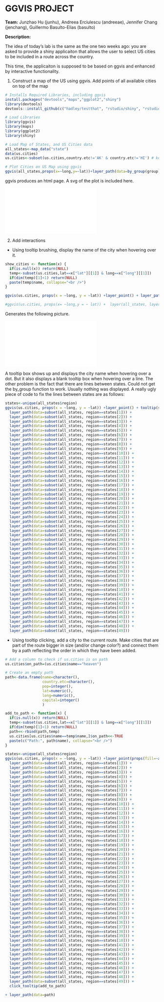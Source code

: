 GGVIS PROJECT
========================================================
**Team:** Junzhao Hu (junhu), Andreea Erciulescu (andreeae), Jennifer Chang (jenchang), Guillermo Basulto-Elias (basulto)

**Description:**

The idea of today's lab is the same as the one two weeks ago: you are asked to provide a shiny applicaiton that allows the user to select US cities to be included in a route across the country.

This time, the applicaiton is supposed to be based on ggvis and enhanced by interactive functionality.

(1) Construct a map of the US using ggvis. Add points of all available cities on top of the map

```r
# Installs Required Libraries, including ggvis
install.packages("devtools","maps","ggplot2","shiny")
library(devtools)
devtools::install_github(c("hadley/testthat", "rstudio/shiny", "rstudio/ggvis"))

# Load Libraries
library(ggvis)
library(maps)
library(ggplot2)
library(shiny)

# Load Map of States, and US Cities data
all_states<-map_data("state")
data(us.cities)
us.cities<-subset(us.cities,country.etc!='AK' & country.etc!='HI') # keep only the contiguous US territory

# Plot Cities on US Map using ggvis
ggvis(all_states,props(x=~long,y=~lat))+layer_path(data=by_group(group))+layer_point(data=us.cities)
```
ggvis produces an html page. A svg of the plot is included here.

<embed type="image/svg+xml" src="img/cities.svg" />

(2) Add interactions
* Using tooltip brushing, display the name of the city when hovering over it. 
```r
show_cities <- function(x) {
  if(is.null(x)) return(NULL)
  temp<-subset(us.cities,lat==x["lat"][[1]] & long==x["long"][[1]])
  if(dim(temp)[1]<1) return(NULL)
  paste(temp$name, collapse="<br />")  
}

ggvis(us.cities, props(x = ~long, y = ~lat)) +layer_point() + layer_path(data=all_states)+ tooltip(show_cities) 

#ggvis(us.cities, props(x= ~long,y = ~ lat)) +  layer(all_states, layer_path(data = by_group(group)))+layer_point() + tooltip(show_cities) 
```
Generates the following picture. 

<embed type="image/svg+xml" src="img/hover_cities.svg" />

A tooltip box shows up and displays the city name when hovering over a dot. But it also displays a blank tooltip box when hovering over a line.  The other problem is the fact that there are lines between states. Could not get the by_group function to work.  Usually nothing was displayed. A really ugly piece of code to fix the lines between states are as follows: 

```r
states<-unique(all_states$region)
ggvis(us.cities, props(x = ~long, y = ~lat)) +layer_point() + tooltip(show_cities) + 
  layer_path(data=subset(all_states, region==states[1])) +
  layer_path(data=subset(all_states, region==states[2])) +
  layer_path(data=subset(all_states, region==states[3])) +
  layer_path(data=subset(all_states, region==states[4])) +
  layer_path(data=subset(all_states, region==states[5])) +
  layer_path(data=subset(all_states, region==states[6])) +
  layer_path(data=subset(all_states, region==states[7])) +
  layer_path(data=subset(all_states, region==states[8])) +
  layer_path(data=subset(all_states, region==states[9])) +
  layer_path(data=subset(all_states, region==states[10])) +
  layer_path(data=subset(all_states, region==states[11])) +
  layer_path(data=subset(all_states, region==states[12])) +
  layer_path(data=subset(all_states, region==states[13])) +
  layer_path(data=subset(all_states, region==states[14])) +
  layer_path(data=subset(all_states, region==states[15])) +
  layer_path(data=subset(all_states, region==states[16])) +
  layer_path(data=subset(all_states, region==states[17])) +
  layer_path(data=subset(all_states, region==states[18])) +
  layer_path(data=subset(all_states, region==states[19])) +
  layer_path(data=subset(all_states, region==states[20])) +
  layer_path(data=subset(all_states, region==states[21])) +
  layer_path(data=subset(all_states, region==states[22])) +
  layer_path(data=subset(all_states, region==states[23])) +
  layer_path(data=subset(all_states, region==states[24])) +
  layer_path(data=subset(all_states, region==states[25])) +
  layer_path(data=subset(all_states, region==states[26])) +
  layer_path(data=subset(all_states, region==states[27])) +
  layer_path(data=subset(all_states, region==states[28])) +
  layer_path(data=subset(all_states, region==states[29])) +
  layer_path(data=subset(all_states, region==states[30])) +
  layer_path(data=subset(all_states, region==states[31])) +
  layer_path(data=subset(all_states, region==states[32])) +
  layer_path(data=subset(all_states, region==states[33])) +
  layer_path(data=subset(all_states, region==states[34])) +
  layer_path(data=subset(all_states, region==states[35])) +
  layer_path(data=subset(all_states, region==states[36])) +
  layer_path(data=subset(all_states, region==states[37])) +
  layer_path(data=subset(all_states, region==states[38])) +
  layer_path(data=subset(all_states, region==states[39])) +
  layer_path(data=subset(all_states, region==states[10])) +
  layer_path(data=subset(all_states, region==states[41])) +
  layer_path(data=subset(all_states, region==states[42])) +
  layer_path(data=subset(all_states, region==states[43])) +
  layer_path(data=subset(all_states, region==states[44])) +
  layer_path(data=subset(all_states, region==states[45])) +
  layer_path(data=subset(all_states, region==states[46])) +
  layer_path(data=subset(all_states, region==states[47])) +
  layer_path(data=subset(all_states, region==states[48])) +
  layer_path(data=subset(all_states, region==states[49]))
```
* Using tooltip clicking, add a city to the current route.  Make cities that are part of the route bigger in size (and/or change color?) and connect them by a path reflecting the order in which they have been added.

```r
# Add a column to check if us.cities is on path
us.cities$on_path=(us.cities$name=="heaven") 

# Create an empty path
path<-data.frame(name=character(),
                 country.etc=character(),
                 pop=integer(),
                 lat=numeric(),
                 long=numeric(),
                 capital=integer()
                 )

add_to_path <- function(x) {
  if(is.null(x)) return(NULL)
  temp<-subset(us.cities,lat==x["lat"][[1]] & long==x["long"][[1]])
  if(dim(temp)[1]<1) return(NULL)
  path<<-rbind(path,temp)
  us.cities[us.cities$name==temp$name,]$on_path<<-TRUE
  paste(c("Path:", path$name), collapse="<br />")
}

states<-unique(all_states$region)
ggvis(us.cities, props(x = ~long, y = ~lat)) +layer_point(props(fill=~as.factor(on_path))) + tooltip(show_cities) + 
  layer_path(data=subset(all_states, region==states[1])) +
  layer_path(data=subset(all_states, region==states[2])) +
  layer_path(data=subset(all_states, region==states[3])) +
  layer_path(data=subset(all_states, region==states[4])) +
  layer_path(data=subset(all_states, region==states[5])) +
  layer_path(data=subset(all_states, region==states[6])) +
  layer_path(data=subset(all_states, region==states[7])) +
  layer_path(data=subset(all_states, region==states[8])) +
  layer_path(data=subset(all_states, region==states[9])) +
  layer_path(data=subset(all_states, region==states[10])) +
  layer_path(data=subset(all_states, region==states[11])) +
  layer_path(data=subset(all_states, region==states[12])) +
  layer_path(data=subset(all_states, region==states[13])) +
  layer_path(data=subset(all_states, region==states[14])) +
  layer_path(data=subset(all_states, region==states[15])) +
  layer_path(data=subset(all_states, region==states[16])) +
  layer_path(data=subset(all_states, region==states[17])) +
  layer_path(data=subset(all_states, region==states[18])) +
  layer_path(data=subset(all_states, region==states[19])) +
  layer_path(data=subset(all_states, region==states[20])) +
  layer_path(data=subset(all_states, region==states[21])) +
  layer_path(data=subset(all_states, region==states[22])) +
  layer_path(data=subset(all_states, region==states[23])) +
  layer_path(data=subset(all_states, region==states[24])) +
  layer_path(data=subset(all_states, region==states[25])) +
  layer_path(data=subset(all_states, region==states[26])) +
  layer_path(data=subset(all_states, region==states[27])) +
  layer_path(data=subset(all_states, region==states[28])) +
  layer_path(data=subset(all_states, region==states[29])) +
  layer_path(data=subset(all_states, region==states[30])) +
  layer_path(data=subset(all_states, region==states[31])) +
  layer_path(data=subset(all_states, region==states[32])) +
  layer_path(data=subset(all_states, region==states[33])) +
  layer_path(data=subset(all_states, region==states[34])) +
  layer_path(data=subset(all_states, region==states[35])) +
  layer_path(data=subset(all_states, region==states[36])) +
  layer_path(data=subset(all_states, region==states[37])) +
  layer_path(data=subset(all_states, region==states[38])) +
  layer_path(data=subset(all_states, region==states[39])) +
  layer_path(data=subset(all_states, region==states[10])) +
  layer_path(data=subset(all_states, region==states[41])) +
  layer_path(data=subset(all_states, region==states[42])) +
  layer_path(data=subset(all_states, region==states[43])) +
  layer_path(data=subset(all_states, region==states[44])) +
  layer_path(data=subset(all_states, region==states[45])) +
  layer_path(data=subset(all_states, region==states[46])) +
  layer_path(data=subset(all_states, region==states[47])) +
  layer_path(data=subset(all_states, region==states[48])) +
  layer_path(data=subset(all_states, region==states[49])) +
  click_tooltip(add_to_path)

+ layer_path(data=path)
```

<!-- Comments

Conversion of ggplot to ggvis
ggvis.rstudio.com/layers.html#layer_path

Workspace: Anything after this is our old code. Feel free to edit. 
===============

```r
# install ggvis
install.packages("devtools")
library(devtools)
devtools::install_github(c("hadley/testthat", "rstudio/shiny", "rstudio/ggvis"))

# load ggvis
library(ggvis)
library(maps)
library(ggplot2)

# load Map of States, and US Cities data
all_states<-map_data("state")
data(us.cities)
us.cities<-subset(us.cities,lat<55)
us.cities<-subset(us.cities,lat>24)

all_values <- function(x) {
  if(is.null(x)) return(NULL)
  if(x$lat<min(us.cities$lat) | x$lat>max(us.cities$lat)) return(NULL)
  if(x$long<min(us.cities$long) | x$long>max(us.cities$long)) return(NULL)
  t<-subset(us.cities, lat==x$lat)
  t<-subset(t, long==x$long)
  if(dim(t)[1]<1) return(NULL)
  
  paste(t$name, collapse="<br />")
}

ggvis(all_states,props(x=~long,y=~lat))+layer_path(data=by_group(group))+layer_point(data=us.cities)+brush_tooltip(all_values)

dimnames(mtcars)[1]

qvis(us.cities,~long,~lat)+tooltip(all_values)

data(mtcars)
all_values <- function(x) {
  if(is.null(x)) return(NULL)
  paste0(names(x), ": ", format(x), collapse = "<br />")
}

# Display tooltip when hovering over objects
qvis(mtcars, ~wt, ~mpg) + tooltip(all_values)

# Display tooltip when objects are clicked
qvis(mtcars, ~wt, ~mpg) + click_tooltip(all_values)
input_select()

myMTcars

all_values <- function(x) {
  if(is.null(x)) return(NULL)
  class(x)
}

ggvis(myMTcars, props(x=1disp,y=~mpg,size.brush=:=400,key:=~keys))+layer_point()+tooltip(show_model)

myMtcars <- mtcars
myMtcars$keys <- seq(1, nrow(myMtcars))    							 
show_model <- function(x=NULL) {
  if(is.null(x)) return(NULL)
  key <- x["keys"][[1]]
  rownames(myMtcars)[key]
}									 
ggvis(myMtcars, props(x = ~disp, y = ~mpg,  size.brush := 400, key := ~keys)) +
  layer_point() + tooltip(show_model)


ggvis(all_states,props(x=~long,y=~lat))+layer_path(data=by_group(group))+tooltip(show_cities)

+ layer(all_states,layer_path(data=by_group(grou)))
ggvis(us.cities, props(x = ~long, y = ~lat,  size.brush := 400)) +layer_point() + tooltip(show_cities)
+layer_path(props(x=~long,y=~lat),data=all_states)

+ layer_path(props(x=~long,~lat),data=by_group(all_states$group))
```

Verifying if I can commit changes.
----
-->